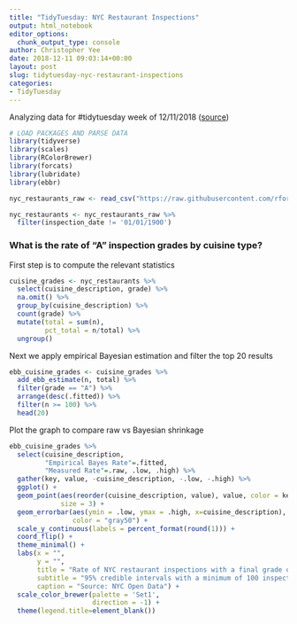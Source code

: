 ```yaml
---
title: "TidyTuesday: NYC Restaurant Inspections"
output: html_notebook
editor_options: 
  chunk_output_type: console
author: Christopher Yee
date: 2018-12-11 09:03:14+00:00
layout: post
slug: tidytuesday-nyc-restaurant-inspections
categories:
- TidyTuesday
---
```


Analyzing data for #tidytuesday week of 12/11/2018 ([source](https://github.com/rfordatascience/tidytuesday/tree/master/data/2018-12-11))

```r
# LOAD PACKAGES AND PARSE DATA
library(tidyverse)
library(scales)
library(RColorBrewer)
library(forcats)
library(lubridate)
library(ebbr)

nyc_restaurants_raw <- read_csv("https://raw.githubusercontent.com/rfordatascience/tidytuesday/master/data/2018/2018-12-11/nyc_restaurants.csv")

nyc_restaurants <- nyc_restaurants_raw %>%
  filter(inspection_date != '01/01/1900') 
```

### What is the rate of "A" inspection grades by cuisine type?
First step is to compute the relevant statistics
```r
cuisine_grades <- nyc_restaurants %>%
  select(cuisine_description, grade) %>%
  na.omit() %>%
  group_by(cuisine_description) %>%
  count(grade) %>%
  mutate(total = sum(n),
         pct_total = n/total) %>%
  ungroup()
```

Next we apply empirical Bayesian estimation and filter the top 20 results
```r
ebb_cuisine_grades <- cuisine_grades %>%
  add_ebb_estimate(n, total) %>%
  filter(grade == "A") %>%
  arrange(desc(.fitted)) %>%
  filter(n >= 100) %>%
  head(20) 
```

Plot the graph to compare raw vs Bayesian shrinkage 
```r
ebb_cuisine_grades %>%
  select(cuisine_description, 
         "Empirical Bayes Rate"=.fitted, 
         "Measured Rate"=.raw, .low, .high) %>%
  gather(key, value, -cuisine_description, -.low, -.high) %>%
  ggplot() + 
  geom_point(aes(reorder(cuisine_description, value), value, color = key), 
             size = 3) +
  geom_errorbar(aes(ymin = .low, ymax = .high, x=cuisine_description), 
                color = "gray50") +
  scale_y_continuous(labels = percent_format(round(1))) +
  coord_flip() +
  theme_minimal() +
  labs(x = "",
       y = "",
       title = "Rate of NYC restaurant inspections with a final grade of \'A\'",
       subtitle = "95% credible intervals with a minimum of 100 inspections",
       caption = "Source: NYC Open Data") +
  scale_color_brewer(palette = 'Set1', 
                     direction = -1) +
  theme(legend.title=element_blank())
```



